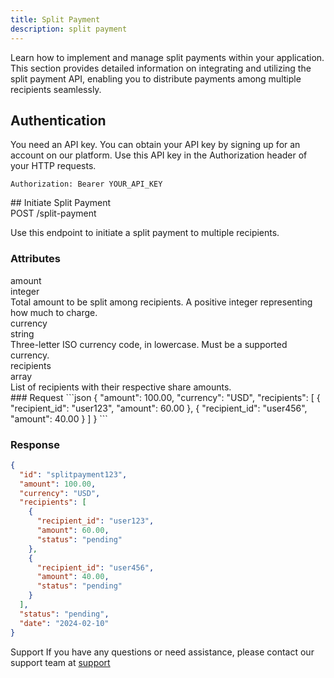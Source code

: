 ```yaml
---
title: Split Payment
description: split payment
---
```


Learn how to implement and manage split payments within your application. This section provides detailed information on integrating and utilizing the split payment API, enabling you to distribute payments among multiple recipients seamlessly.

## Authentication

You need an API key. You can obtain your API key by signing up for an account on our platform. Use this API key in the Authorization header of your HTTP requests.

```shell
Authorization: Bearer YOUR_API_KEY
```
<div className="flex-box">
  <div className="w-full lg:w-1/2">
    ## Initiate Split Payment
<div className="bg-[#DAE3F6] rounded-xl py-2 px-4 w-fit my-4">POST /split-payment</div>

Use this endpoint to initiate a split payment to multiple recipients.

### Attributes

<div>
  <div className="pb-6 border-b">
    <div className="flex items-center gap-4">
      <div className="bg-[#DAE3F6] rounded-xl p-2 w-fit my-4">amount</div> <span>integer</span>
    </div>
    Total amount to be split among recipients. A positive integer representing how much to charge.
  </div>
</div>
<div className="pb-6 border-b">
  <div className="flex items-center gap-4">
    <div className="bg-[#DAE3F6] rounded-xl p-2 w-fit my-4">currency</div> <span>string</span>
  </div>
  Three-letter ISO currency code, in lowercase. Must be a supported currency.
</div>
<div className="pb-6 border-b">
  <div className="flex items-center gap-4">
    <div className="bg-[#DAE3F6] rounded-xl p-2 w-fit my-4">recipients</div> <span>array</span>
  </div>
  List of recipients with their respective share amounts.
</div>
  </div>
  <div className="w-full lg:w-1/2">
    ### Request
```json
{
  "amount": 100.00,
  "currency": "USD",
  "recipients": [
    {
      "recipient_id": "user123",
      "amount": 60.00
    },
    {
      "recipient_id": "user456",
      "amount": 40.00
    }
  ]
}
```

### Response

```json
{
  "id": "splitpayment123",
  "amount": 100.00,
  "currency": "USD",
  "recipients": [
    {
      "recipient_id": "user123",
      "amount": 60.00,
      "status": "pending"
    },
    {
      "recipient_id": "user456",
      "amount": 40.00,
      "status": "pending"
    }
  ],
  "status": "pending",
  "date": "2024-02-10"
}
```
  </div>
</div>
Support
If you have any questions or need assistance, please contact our support team at <a href="/help-center">support</a>

<DocsFooter/>
